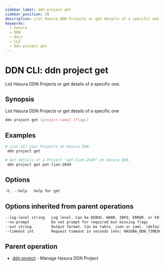 ```yaml
---
sidebar_label: ddn project get
sidebar_position: 39
description: List Hasura DDN Projects or get details of a specific one using the DDN CLI
keywords:
  - hasura
  - DDN
  - docs
  - CLI
  - ddn project get
---
```


# DDN CLI: ddn project get

List Hasura DDN Projects or get details of a specific one.

## Synopsis

List Hasura DDN Projects or get details of a specific one

```bash
ddn project get [project-name] [flags]
```

## Examples

```bash
# List all your Projects on Hasura DDN.
 ddn project get

# Get details of a Project "pet-lion-2649" on Hasura DDN.
 ddn project get pet-lion-2649
```

## Options

```sass
-h, --help   help for get
```

## Options inherited from parent operations

```sass
--log-level string   Log level. Can be DEBUG, WARN, INFO, ERROR, or FATAL. (default "INFO")
--no-prompt          Do not prompt for required but missing flags
--out string         Output format. Can be table, json or yaml. (default "table")
--timeout int        Request timeout in seconds [env: HASURA_DDN_TIMEOUT] (default 100)
```

## Parent operation

- [ddn project](/cli/commands/ddn_project) - Manage Hasura DDN Project
